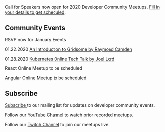 
<Card>

<Text my={20}>Call for Speakers now open for 2020 Developer Community Meetups. <a href="https://forms.gle/25rCPEE6WwsjMQSs7" target="_blank" rel="noopener noreferrer">Fill in your details to get scheduled</a>.</Text>

## Community Events

RSVP now for January Events

<Text my={20}>01.22.2020 <a href="https://www.eventbrite.com/e/javascript-and-friends-vuejs-columbus-meetup-tickets-85537704577" target="_blank" rel="noopener noreferrer">An Introduction to Gridsome by Raymond Camden</a></Text>

<Text my={20}>01.28.2020 <a href="https://www.eventbrite.com/e/javascript-and-friends-online-meetup-tech-talks-tickets-85513181227" target="_blank" rel="noopener noreferrer">Kubernetes Online Tech Talk by Joel Lord</a></Text>

<Text my={20}>React Online Meetup to be scheduled</Text>

<Text my={20}>Angular Online Meetup to be scheduled</Text>

## Subscribe

<a href="http://eepurl.com/gubqeb" target="_blank">Subscribe </a>to our mailing list for updates on developer community events. 

Follow our <a href="https://www.youtube.com/channel/UCz4LNOw6U7ncyOSx73u_YMQ/videos?view_as=subscriber" target="_blank">YouTube Channel</a> to watch prior recorded meetups.

Follow our <a href="https://www.twitch.tv/javascriptandfriends/" target="_blank">Twitch Channel</a> to join our meetups live.


</Card>
